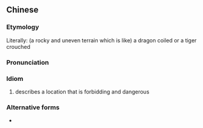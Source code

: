 {{also|龙蟠虎踞}}
==Chinese==
{{zh-forms|s=龙蟠虎踞}}

===Etymology===
Literally: (a rocky and uneven terrain which is like) a dragon coiled or a tiger crouched

===Pronunciation===
{{zh-pron
|m=lóng pán hǔ jù
|cat=id
}}

===Idiom===
{{zh-idiom}}

# describes a location that is forbidding and dangerous

===Alternative forms===
* {{l|zh|龍盤虎踞}}